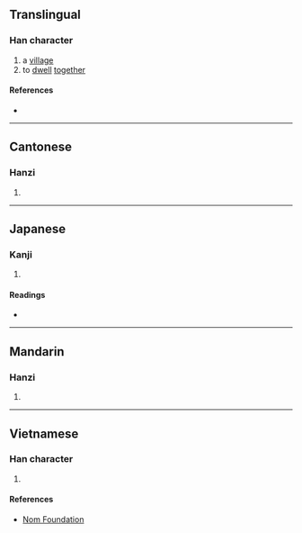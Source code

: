 {{character info/new}}
==Translingual==

===Han character===
{{Han char|rn=53|rad=广|as=04|sn=7|four=00217|canj=IPU|ids=⿸广屯}}

# a [[village]]
# to [[dwell]] [[together]]

====References====
* {{Han ref|kx=0343.230|dkj=09241|dj=0653.100|hdz=20874.040|uh=5E89|ud=24201|bh=CACE|bd=51918}}

----

==Cantonese==

===Hanzi===
{{yue-hanzi|jyut=[[tyun4]]|y=tyun4}}

# {{defn|lang=yue|sort=广04}}

----

==Japanese==

===Kanji===
{{ja-kanji|grade=|rs=广04}}

# {{defn|lang=ja|sort=广04}}

====Readings====
* {{ja-readings|on=[[とん]] (ton), [[どん]] (don)|kun=}}

----

==Mandarin==

===Hanzi===
{{cmn-hanzi|pin=[[dùn]] ([[dun4]])|wg=tun<sup>4</sup>}}

# {{defn|lang=cmn|sort=广04}}

----

==Vietnamese==

===Han character===
{{vi-readings|rs=广04|hanviet=đụn}}

# {{defn|lang=vi|sort=广04}}

====References====
* [http://nomfoundation.org/common/nom_details.php?codepoint=5e89 Nom Foundation]